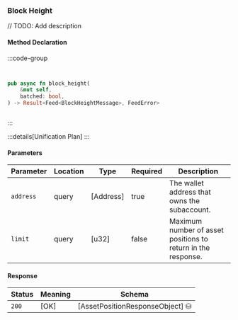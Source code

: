 ### Block Height

// TODO: Add description

#### Method Declaration

:::code-group

```python [Python]

```

```typescript [TypeScript]

```

```rust [Rust]
pub async fn block_height(
    &mut self,
    batched: bool,
) -> Result<Feed<BlockHeightMessage>, FeedError>
```

```url [API]
```

:::

:::details[Unification Plan]
:::

#### Parameters

| Parameter           | Location | Type               | Required    | Description                                                           |
| ------------------- | -------- | ------------------ | ----------- | --------------------------------------------------------------------- |
| `address`           | query    | [Address]          | true        | The wallet address that owns the subaccount.                          |
| `limit`             | query    | [u32]              | false      | Maximum number of asset positions to return in the response.           |

#### Response

| Status | Meaning     | Schema                          |
| ------ | ----------- | ------------------------------- |
| `200`  | [OK]        | [AssetPositionResponseObject] ⛁ |

